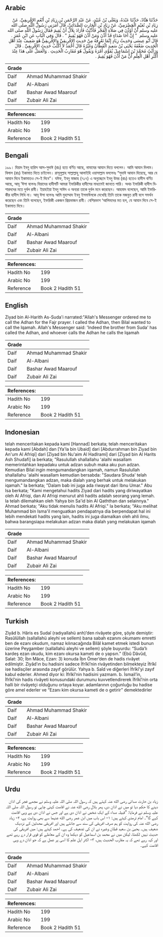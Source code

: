 ## Arabic


<div dir="rtl" lang="ar" style={{fontSize:'larger',backgroundColor:'#f8f9fa',padding:20}}>
حَدَّثَنَا هَنَّادٌ، حَدَّثَنَا عَبْدَةُ، وَيَعْلَى بْنُ عُبَيْدٍ، عَنْ عَبْدِ الرَّحْمَنِ بْنِ زِيَادِ بْنِ أَنْعُمٍ الإِفْرِيقِيِّ، عَنْ زِيَادِ بْنِ نُعَيْمٍ الْحَضْرَمِيِّ، عَنْ زِيَادِ بْنِ الْحَارِثِ الصُّدَائِيِّ، قَالَ أَمَرَنِي رَسُولُ اللَّهِ صلى الله عليه وسلم أَنْ أُؤَذِّنَ فِي صَلاَةِ الْفَجْرِ فَأَذَّنْتُ فَأَرَادَ بِلاَلٌ أَنْ يُقِيمَ فَقَالَ رَسُولُ اللَّهِ صلى الله عليه وسلم ‏ "‏ إِنَّ أَخَا صُدَاءٍ قَدْ أَذَّنَ وَمَنْ أَذَّنَ فَهُوَ يُقِيمُ ‏"‏ ‏.‏ قَالَ وَفِي الْبَابِ عَنِ ابْنِ عُمَرَ ‏.‏ قَالَ أَبُو عِيسَى وَحَدِيثُ زِيَادٍ إِنَّمَا نَعْرِفُهُ مِنْ حَدِيثِ الإِفْرِيقِيِّ وَالإِفْرِيقِيُّ هُوَ ضَعِيفٌ عِنْدَ أَهْلِ الْحَدِيثِ ضَعَّفَهُ يَحْيَى بْنُ سَعِيدٍ الْقَطَّانُ وَغَيْرُهُ قَالَ أَحْمَدُ لاَ أَكْتُبُ حَدِيثَ الإِفْرِيقِيِّ ‏.‏ قَالَ وَرَأَيْتُ مُحَمَّدَ بْنَ إِسْمَاعِيلَ يُقَوِّي أَمْرَهُ وَيَقُولُ هُوَ مُقَارِبُ الْحَدِيثِ ‏.‏ وَالْعَمَلُ عَلَى هَذَا عِنْدَ أَكْثَرِ أَهْلِ الْعِلْمِ أَنَّ مَنْ أَذَّنَ فَهُوَ يُقِيمُ ‏.‏
</div>
<div style={{backgroundColor:'#f8f9fa',padding:20, marginBottom: 10}}><table> <thead> <tr> <th>Grade</th> <th></th> </tr> </thead> <tbody> <tr><td>Daif</td><td>Ahmad Muhammad Shakir</td></tr><tr><td>Daif</td><td>Al-Albani</td></tr><tr><td>Daif</td><td>Bashar Awad Maarouf</td></tr><tr><td>Daif</td><td>Zubair Ali Zai</td></tr></tbody></table><table> <thead> <tr> <th>References:</th> <th></th> </tr> </thead> <tbody><tr><td>Hadith No</td><td>199</td></tr><tr><td>Arabic No</td><td>199</td></tr><tr><td>Reference</td><td>Book 2 Hadith 51</td></tr></tbody></table></div>

## Bengali


<div dir="ltr" lang="bn" style={{fontSize:'larger',backgroundColor:'#f8f9fa',padding:20}}>
১৯৯। যিয়াদ ইবনু হারিস আস-সুদাঈ (রাঃ) হতে বর্ণিত আছে, নামাযের আযান দিতে বললেন। আমি আযান দিলাম। বিলাল (রাঃ) ইকামাত দিতে চাইলেন। রাসূলুল্লাহ সাল্লাল্লাহু আলাইহি ওয়াসাল্লাম বললেনঃ “সুদাঈ আযান দিয়েছে, আর যে আযান দিবে ইকামাতও সে-ই দিবে”। যঈফ, ইবনু মাজাহ (৭১৭) এ অনুচ্ছেদে ইবনু উমর (রাঃ) হতেও হাদীস বর্ণিত আছে, আবূ ‘ঈসা বলেনঃ যিয়াদের হাদীসটি আমরা ইফরিকীর হাদীসের মাধ্যমেই জানতে পারি। অথচ ইফরিকী হাদীস বিশারদদের মতে দুর্বল রাবী। ইয়াহইয়া ইবনু সাঈদ ও অন্যরা তাকে দুর্বল মনে করেছেন। আহমাদ বলেছেন, আমি ইফরিকীর হাদীস লিখি না। আবূ ঈসা বলেনঃ আমি মুহাম্মাদ ইবনু ইসমাঈলকে দেখেছি তিনি তাকে মজবুত রাবী বলে সমর্থন করেছেন এবং তিনি বলেছেন, ইফরিকী একজন প্রিয়ভাজন রাবী। বেশিরভাগ ‘আলিমদের মত হল, যে আযান দিবে সে-ই ইকামাত দিবে।
</div>
<div style={{backgroundColor:'#f8f9fa',padding:20, marginBottom: 10}}><table> <thead> <tr> <th>Grade</th> <th></th> </tr> </thead> <tbody> <tr><td>Daif</td><td>Ahmad Muhammad Shakir</td></tr><tr><td>Daif</td><td>Al-Albani</td></tr><tr><td>Daif</td><td>Bashar Awad Maarouf</td></tr><tr><td>Daif</td><td>Zubair Ali Zai</td></tr></tbody></table><table> <thead> <tr> <th>References:</th> <th></th> </tr> </thead> <tbody><tr><td>Hadith No</td><td>199</td></tr><tr><td>Arabic No</td><td>199</td></tr><tr><td>Reference</td><td>Book 2 Hadith 51</td></tr></tbody></table></div>

## English


<div dir="ltr" lang="en" style={{fontSize:'larger',backgroundColor:'#f8f9fa',padding:20}}>
Ziyad bin Al-Harith As-Suda'i narrated:"Allah's Messenger ordered me to call the Adhan for the Fajr prayer. I called the Adhan, then Bilal wanted to call the lqamah. Allah's Messenger said: 'Indeed the brother from Suda' has called the Adhan, and whoever calls the Adhan he calls the Iqamah
</div>
<div style={{backgroundColor:'#f8f9fa',padding:20, marginBottom: 10}}><table> <thead> <tr> <th>Grade</th> <th></th> </tr> </thead> <tbody> <tr><td>Daif</td><td>Ahmad Muhammad Shakir</td></tr><tr><td>Daif</td><td>Al-Albani</td></tr><tr><td>Daif</td><td>Bashar Awad Maarouf</td></tr><tr><td>Daif</td><td>Zubair Ali Zai</td></tr></tbody></table><table> <thead> <tr> <th>References:</th> <th></th> </tr> </thead> <tbody><tr><td>Hadith No</td><td>199</td></tr><tr><td>Arabic No</td><td>199</td></tr><tr><td>Reference</td><td>Book 2 Hadith 51</td></tr></tbody></table></div>

## Indonesian


<div dir="ltr" lang="id" style={{fontSize:'larger',backgroundColor:'#f8f9fa',padding:20}}>
telah menceritakan kepada kami [Hannad] berkata; telah menceritakan kepada kami [Abdah] dan [Ya'la bin Ubaid] dari [Abdurrahman bin Ziyad bin An'um Al Afriqi] dari [Ziyad bin Nu'aim Al Hadlrami] dari [Ziyad bin Al Harits Ash Shudafi] ia berkata; "Rasulullah shallallahu 'alaihi wasallam memerintahkan kepadaku untuk adzan subuh maka aku pun adzan. Kemudian Bilal ingin mengumandangkan iqamah, namun Rasulullah shallallahu 'alaihi wasallam kemudian bersabda: "Saudara Shuda' telah mengumandangkan adzan, maka dialah yang berhak untuk melakukan iqamah." Ia berkata; "Dalam bab ini juga ada riwayat dari Ibnu Umar." Abu Isa berkata; "Kami mengetahui hadits Ziyad dari hadits yang diriwayatkan oleh Al Afriqi, dan Al Afriqi menurut ahli hadits adalah seorang yang lemah. Ia telah dilemahkan oleh Yahya bin Sa'id bin Al Qaththan dan selainnya." Ahmad berkata; "Aku tidak menulis hadits Al Afriqi." Ia berkata; "Aku melihat Muhammad bin Isma'il menguatkan pendapatnya dia berpendapat hal ini lebih mendekati hadits yang lain, hadits ini juga diamalkan oleh ahli ilmu, bahwa barangsiapa melakukan adzan maka dialah yang melakukan iqamah
</div>
<div style={{backgroundColor:'#f8f9fa',padding:20, marginBottom: 10}}><table> <thead> <tr> <th>Grade</th> <th></th> </tr> </thead> <tbody> <tr><td>Daif</td><td>Ahmad Muhammad Shakir</td></tr><tr><td>Daif</td><td>Al-Albani</td></tr><tr><td>Daif</td><td>Bashar Awad Maarouf</td></tr><tr><td>Daif</td><td>Zubair Ali Zai</td></tr></tbody></table><table> <thead> <tr> <th>References:</th> <th></th> </tr> </thead> <tbody><tr><td>Hadith No</td><td>199</td></tr><tr><td>Arabic No</td><td>199</td></tr><tr><td>Reference</td><td>Book 2 Hadith 51</td></tr></tbody></table></div>

## Turkish


<div dir="ltr" lang="tr" style={{fontSize:'larger',backgroundColor:'#f8f9fa',padding:20}}>
Ziyâd b. Hâris es Sudaî (radıyallahü anh)’den rivâyete göre, şöyle demiştir: Rasûlüllah (sallallahü aleyhi ve sellem) bana sabah ezanını okumamı emretti ben de ezanı okudum, namaz kılınacağında Bilâl kamet etmek istedi bunun üzerine Peygamber (sallallahü aleyhi ve sellem) şöyle buyurdu: “Suda’lı kardeş ezan okudu, kim ezanı okursa kameti de o yapsın.” (Ebû Dâvûd, Salat: 30; İbn Mâce, Ezan: 3) konuda İbn Ömer’den de hadis rivâyet edilmiştir. Ziyâd’ın bu hadisini sadece İfrîkî’nin rivâyetinden bilmekteyiz İfrîkî ise hadisçiler arasında zayıf görülür. Yahya b. Saîd ve diğerleri İfrîkî’yi zayıf kabul ederler. Ahmed diyor ki: İfrîkî’nin hadisini yazmam. b. İsmail’in, İfrîkî’nin hadis rivâyeti konusundaki durumunu kuvvetlendirerek İfrîkî’nin orta halli bir rivâyetçi olduğunu ortaya koyar. adamlarının çoğunluğu bu hadise göre amel ederler ve “Ezanı kim okursa kameti de o getirir” demektedirler
</div>
<div style={{backgroundColor:'#f8f9fa',padding:20, marginBottom: 10}}><table> <thead> <tr> <th>Grade</th> <th></th> </tr> </thead> <tbody> <tr><td>Daif</td><td>Ahmad Muhammad Shakir</td></tr><tr><td>Daif</td><td>Al-Albani</td></tr><tr><td>Daif</td><td>Bashar Awad Maarouf</td></tr><tr><td>Daif</td><td>Zubair Ali Zai</td></tr></tbody></table><table> <thead> <tr> <th>References:</th> <th></th> </tr> </thead> <tbody><tr><td>Hadith No</td><td>199</td></tr><tr><td>Arabic No</td><td>199</td></tr><tr><td>Reference</td><td>Book 2 Hadith 51</td></tr></tbody></table></div>

## Urdu


<div dir="rtl" lang="ur" style={{fontSize:'larger',backgroundColor:'#f8f9fa',padding:20}}>
زیاد بن حارث صدائی رضی الله عنہ کہتے ہیں کہ رسول اللہ صلی اللہ علیہ وسلم نے مجھے فجر کی اذان دینے کا حکم دیا تو میں نے اذان دی، پھر بلال رضی الله عنہ نے اقامت کہنی چاہی تو رسول اللہ صلی اللہ علیہ وسلم نے فرمایا: ”قبیلہ صداء کے ایک شخص نے اذان دی ہے اور جس نے اذان دی ہے وہی اقامت کہے گا“۔ امام ترمذی کہتے ہیں: ۱- اس باب میں ابن عمر رضی الله عنہما سے بھی روایت ہے، ۲- زیاد رضی الله عنہ کی روایت کو ہم صرف افریقی کی سند سے جانتے ہیں اور افریقی محدثین کے نزدیک ضعیف ہیں۔ یحییٰ بن سعید قطان وغیرہ نے ان کی تضعیف کی ہے۔ احمد کہتے ہیں: میں افریقی کی حدیث نہیں لکھتا، لیکن میں نے محمد بن اسماعیل کو دیکھا وہ ان کے معاملے کو قوی قرار دے رہے تھے اور کہہ رہے تھے کہ یہ مقارب الحدیث ہیں، ۳- اکثر اہل علم کا اسی پر عمل ہے کہ جو اذان دے وہی اقامت کہے۔
</div>
<div style={{backgroundColor:'#f8f9fa',padding:20, marginBottom: 10}}><table> <thead> <tr> <th>Grade</th> <th></th> </tr> </thead> <tbody> <tr><td>Daif</td><td>Ahmad Muhammad Shakir</td></tr><tr><td>Daif</td><td>Al-Albani</td></tr><tr><td>Daif</td><td>Bashar Awad Maarouf</td></tr><tr><td>Daif</td><td>Zubair Ali Zai</td></tr></tbody></table><table> <thead> <tr> <th>References:</th> <th></th> </tr> </thead> <tbody><tr><td>Hadith No</td><td>199</td></tr><tr><td>Arabic No</td><td>199</td></tr><tr><td>Reference</td><td>Book 2 Hadith 51</td></tr></tbody></table></div>